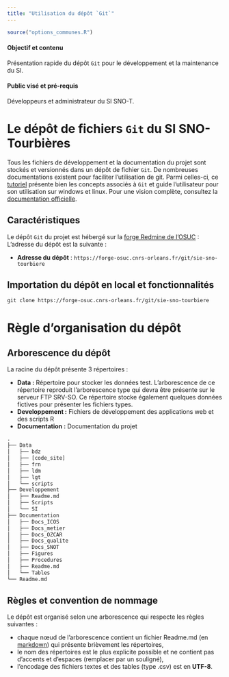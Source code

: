 ```yaml
---
title: "Utilisation du dépôt `Git`"
---
```


```r
source("options_communes.R")
```

<div class="alert alert-success" role="alert">
  <h4 class="alert-heading">**Objectif et contenu**</h4>
  <p>Présentation rapide du dépôt `Git` pour le développement et la maintenance du SI.</p>
</div>

<div class="alert alert-info" role="alert">
  <h4 class="alert-heading">**Public visé et pré-requis**</h4>
  <p>Développeurs et administrateur du SI SNO-T.</p>
</div>

# Le dépôt de fichiers `Git` du SI SNO-Tourbières

Tous les fichiers de développement et la documentation du projet sont stockés et versionnés dans un dépôt de fichier `Git`. De nombreuses documentations existent pour faciliter l'utilisation de git. Parmi celles-ci, ce [tutoriel](https://openclassrooms.com/courses/gerez-vos-codes-source-avec-git) présente bien les concepts associés à `Git` et guide l'utilisateur pour son utilisation sur windows et linux. Pour une vision complète, consultez la [documentation officielle](https://git-scm.com/book/fr/v2).

## Caractéristiques

Le dépôt `Git` du projet est hébergé sur la [forge Redmine de l'OSUC](https://forge-osuc.cnrs-orleans.fr/projects/sie-sno-tourbiere/) : 
L'adresse du dépôt est la suivante :

- **Adresse du dépôt** : `https://forge-osuc.cnrs-orleans.fr/git/sie-sno-tourbiere`

## Importation du dépôt en local et fonctionnalités

`git clone https://forge-osuc.cnrs-orleans.fr/git/sie-sno-tourbiere`

# Règle d'organisation du dépôt

## Arborescence du dépôt

La racine du dépôt présente 3 répertoires :

- **Data :** Répertoire pour stocker les données test. L'arborescence de ce répertoire reproduit l'arborescence type qui devra être présente sur le serveur FTP SRV-SO. Ce répertoire stocke également quelques données fictives pour présenter les fichiers types.
- **Developpement :** Fichiers de développement des applications web et des scripts R
- **Documentation :** Documentation du projet

```r
.
├── Data
│   ├── bdz
│   ├── [code_site]
│   ├── frn
│   ├── ldm
│   ├── lgt
│   └── scripts
├── Developpement
│   ├── Readme.md
│   ├── Scripts
│   └── SI
├── Documentation
│   ├── Docs_ICOS
│   ├── Docs_metier
│   ├── Docs_OZCAR
│   ├── Docs_qualite
│   ├── Docs_SNOT
│   ├── Figures
│   ├── Procedures
│   ├── Readme.md
│   └── Tables
└── Readme.md
```

## Règles et convention de nommage

Le dépôt est organisé selon une arborescence qui respecte les règles suivantes :

- chaque nœud de l'arborescence contient un fichier Readme.md (en [markdown](https://github.com/adam-p/markdown-here/wiki/Markdown-Cheatsheet)) qui présente brièvement les répertoires,
- le nom des répertoires est le plus explicite possible et ne contient pas d'accents et d'espaces (remplacer par un souligné),
- l'encodage des fichiers textes et des tables (type .csv) est en **UTF-8**.
